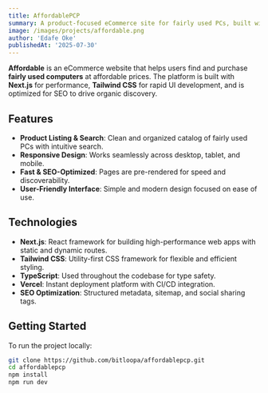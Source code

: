 ```yaml
---
title: AffordablePCP
summary: A product-focused eCommerce site for fairly used PCs, built with Next.js and Tailwind CSS.
image: /images/projects/affordable.png
author: 'Edafe Oke'
publishedAt: '2025-07-30'
---
```


**Affordable** is an eCommerce website that helps users find and purchase **fairly used computers** at affordable prices. The platform is built with **Next.js** for performance, **Tailwind CSS** for rapid UI development, and is optimized for SEO to drive organic discovery.

## Features

- **Product Listing & Search**: Clean and organized catalog of fairly used PCs with intuitive search.
- **Responsive Design**: Works seamlessly across desktop, tablet, and mobile.
- **Fast & SEO-Optimized**: Pages are pre-rendered for speed and discoverability.
- **User-Friendly Interface**: Simple and modern design focused on ease of use.

## Technologies

- **Next.js**: React framework for building high-performance web apps with static and dynamic routes.
- **Tailwind CSS**: Utility-first CSS framework for flexible and efficient styling.
- **TypeScript**: Used throughout the codebase for type safety.
- **Vercel**: Instant deployment platform with CI/CD integration.
- **SEO Optimization**: Structured metadata, sitemap, and social sharing tags.

## Getting Started

To run the project locally:

```bash
git clone https://github.com/bitloopa/affordablepcp.git
cd affordablepcp
npm install
npm run dev
